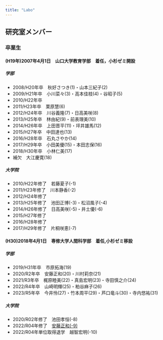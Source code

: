 ```yaml
---
title: "Labo"
---
```


## 研究室メンバー
<!---
### 博士後期課程

+ 越智宏朗


### 博士前期課程

--->

### 卒業生

#### (H19年)2007年4月1日　山口大学教育学部　着任，小杉ゼミ開設

##### 学部

+ 2008/H20年卒　秋好さつき(1)・山本三紀子(2)
+ 2009/H21年卒　小川菜々(3)・高本佳枝(4)・谷昭子(5)
+ 2010/H22年卒
+ 2011/H23年卒　栗原慧(6)
+ 2012/H24年卒　川谷義隆(7)・日高美咲(8)
+ 2013/H25年卒　林由紀(9)・前表理美(10)
+ 2014/H26年卒　上田晋平(11)・坪井雄馬(12)
+ 2015/H27年卒　中田達也(13)
+ 2016/H28年卒　石丸さやか(14)
+ 2017/H29年卒　小田美優(15)・本田志保(16)
+ 2018/H30年卒　小林仁美(17)
+ 補欠　大江慶寛(18)

##### 大学院

+ 2010/H22年修了　若藤夏子(-1)
+ 2011/H23年修了　川本静香(-2)
+ 2012/H24年修了　
+ 2013/H25年修了　池田正博(-3)・松沼風子(-4)
+ 2014/H26年修了　日高美咲(-5)・井土優(-6)
+ 2015/H27年修了　
+ 2016/H28年修了　
+ 2017/H29年修了　片桐咲恵(-7)

#### (H30)2018年4月1日　専修大学人間科学部　着任,小杉ゼミ移設

##### 学部

+ 2019/H31年卒　市原拓海(19)
+ 2020/R2年卒　安藤正和(20)・川村莉奈(21)
+ 2021/R3年卒　梶原睦美(22)・真島宏明(23)・寺田慎之介(24)
+ 2022/R4年卒　山崎明輝(25)・粕谷麻子(26)
+ 2023/R5年卒　今井怜(27)・竹本周平(29)・芦口竜斗(30)・寺内悠祐(31) 
<!---
+ 2024/R6年卒　小林美月(32)・谷口龍治郎(33)・上村大地(35)・寒河江皓(36)
--->

##### 大学院

+ 2020/R02年修了　池田孝恒(-8)
+ 2022/R04年修了　[安藤正和(-9)](https://masakazoo.github.io/andoRoid/)
+ 2022/R04年単位取得退学　越智宏明(-10)
